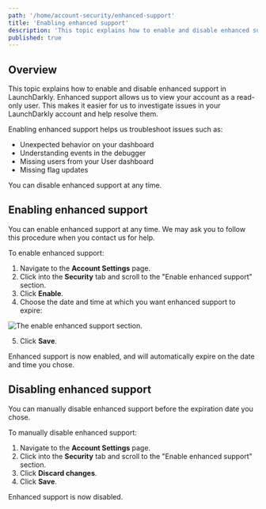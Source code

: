 ```yaml
---
path: '/home/account-security/enhanced-support'
title: 'Enabling enhanced support'
description: 'This topic explains how to enable and disable enhanced support in LaunchDarkly. Enhanced support allows the LaunchDarkly Support team to view your account as a read-only user.'
published: true
---
```


## Overview

This topic explains how to enable and disable enhanced support in LaunchDarkly. Enhanced support allows us to view your account as a read-only user. This makes it easier for us to investigate issues in your LaunchDarkly account and help resolve them.

Enabling enhanced support helps us troubleshoot issues such as:

- Unexpected behavior on your dashboard
- Understanding events in the debugger
- Missing users from your User dashboard
- Missing flag updates

You can disable enhanced support at any time.

## Enabling enhanced support

You can enable enhanced support at any time. We may ask you to follow this procedure when you contact us for help.

To enable enhanced support:

1. Navigate to the **Account Settings** page.
2. Click into the **Security** tab and scroll to the "Enable enhanced support" section.
3. Click **Enable**.
4. Choose the date and time at which you want enhanced support to expire:

![The enable enhanced support section.](../../../images/settings-security-enable-enhanced-support.png)

5. Click **Save**.

Enhanced support is now enabled, and will automatically expire on the date and time you chose.

## Disabling enhanced support

You can manually disable enhanced support before the expiration date you chose.

To manually disable enhanced support:

1. Navigate to the **Account Settings** page.
2. Click into the **Security** tab and scroll to the "Enable enhanced support" section.
3. Click **Discard changes**.
4. Click **Save**.

Enhanced support is now disabled.
